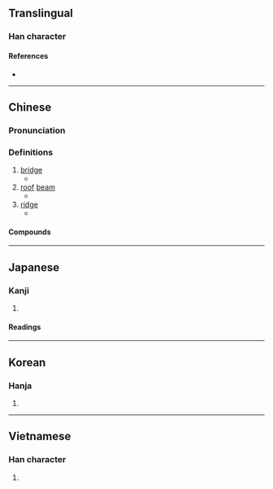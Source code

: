 {{also|梁}}
{{character info/new}}
==Translingual==

===Han character===
{{Han char|rn=75|rad=木|as=11|sn=15|four=47994|canj=DEID|ids=⿰木梁}}

====References====
* {{Han ref|kx=0549.280|dkj=15427|dj=0937.220|hdz=21284.090|uh=6A11|ud=27153|bh=BCD9|bd=48345}}

----

==Chinese==
{{zh-forms|s=梁|t2=梁|alt=鿄,𣸑,渿,𣹷,𨎛-“bridge for vehicles”}}

===Pronunciation===
{{zh-pron
|m=liáng
|c=loeng4
|h=pfs=liòng
|md=liòng
|mn=xm,qz,tp,kh,lk,sx,yl,km,mg,hc,tc:niû/zz,tn:niô͘/xm,qz,tw:liông/zz:liâng
|mn_note=niû/niô͘ - vernacular; liông/liâng - literary
|mn-t=niên5/nion5/liang5
|mn-t_note=niên5, nion5 - vernacular (niên5 - Chaozhou); liang5 - literary
|w=3lian
|mc=y
|oc=y
|cat=n
}}

===Definitions===
{{zh-hanzi}}

# [[bridge]]
#* {{zh-x|橋樑|bridge}}
# [[roof]] [[beam]]
#* {{zh-x|棟樑|ridgepole, pillar, anchor, mainstay}}
# [[ridge]]
#* {{zh-x|鼻樑|bridge (of a nose)}}

====Compounds====
{{zh-der|上樑|棟樑|橋樑|鼻樑|橫樑|高樑|跳樑|頂樑柱}}

----

==Japanese==

===Kanji===
{{ja-kanji|grade=|rs=木11}}

# {{defn|lang=ja|sort=木11}}

====Readings====
{{ja-readings
|on=りょう
|kun=はし-, はり-, やな-
}}

----

==Korean==

===Hanja===
{{ko-hanja|hangeul=[[량]]>[[양]], [[회]]|eumhun=|rv=ryang>yang, hoe|mr=ryang>yang, hoe|y=lyang>yang, hoy}}

# {{defn|lang=ko|sort=木11}}

----

==Vietnamese==

===Han character===
{{vi-hantu|[[rường]], [[lương]], [[sườn]], [[giường]], [[thông]]|rs=木11}}

# {{defn|lang=vi|sort=木11}}